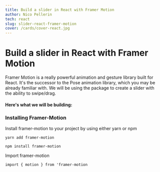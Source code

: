 ```yaml
---
title: Build a slider in React with Framer Motion
author: Nico Pellerin
tech: react
slug: slider-react-framer-motion
cover: /cards/cover-react.jpg
---
```



<SEO title="Build a slider in React with Framer Motion" />

# Build a slider in React with Framer Motion

Framer Motion is a really powerful animation and gesture library built for React. It's the successor to the Pose animation library, which you may be already familiar with. We will be using the package to create a slider with the ability to swipe/drag.

<Spacer />

#### Here's what we will be building:

<Slider />
<Spacer />

### Installing Framer-Motion

Install framer-motion to your project by using either yarn or npm

`yarn add framer-motion`

`npm install framer-motion`

Import framer-motion

`import { motion } from 'framer-motion`

<Spacer />
